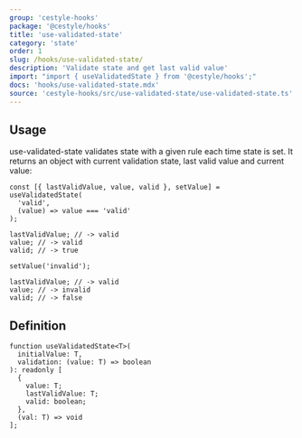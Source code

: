 ```yaml
---
group: 'cestyle-hooks'
package: '@cestyle/hooks'
title: 'use-validated-state'
category: 'state'
order: 1
slug: /hooks/use-validated-state/
description: 'Validate state and get last valid value'
import: "import { useValidatedState } from '@cestyle/hooks';"
docs: 'hooks/use-validated-state.mdx'
source: 'cestyle-hooks/src/use-validated-state/use-validated-state.ts'
---
```


## Usage

use-validated-state validates state with a given rule each time state is set. It returns an object with current validation state, last valid value and current value:

```tsx
const [{ lastValidValue, value, valid }, setValue] = useValidatedState(
  'valid',
  (value) => value === 'valid'
);

lastValidValue; // -> valid
value; // -> valid
valid; // -> true

setValue('invalid');

lastValidValue; // -> valid
value; // -> invalid
valid; // -> false
```

## Definition

```tsx
function useValidatedState<T>(
  initialValue: T,
  validation: (value: T) => boolean
): readonly [
  {
    value: T;
    lastValidValue: T;
    valid: boolean;
  },
  (val: T) => void
];
```
